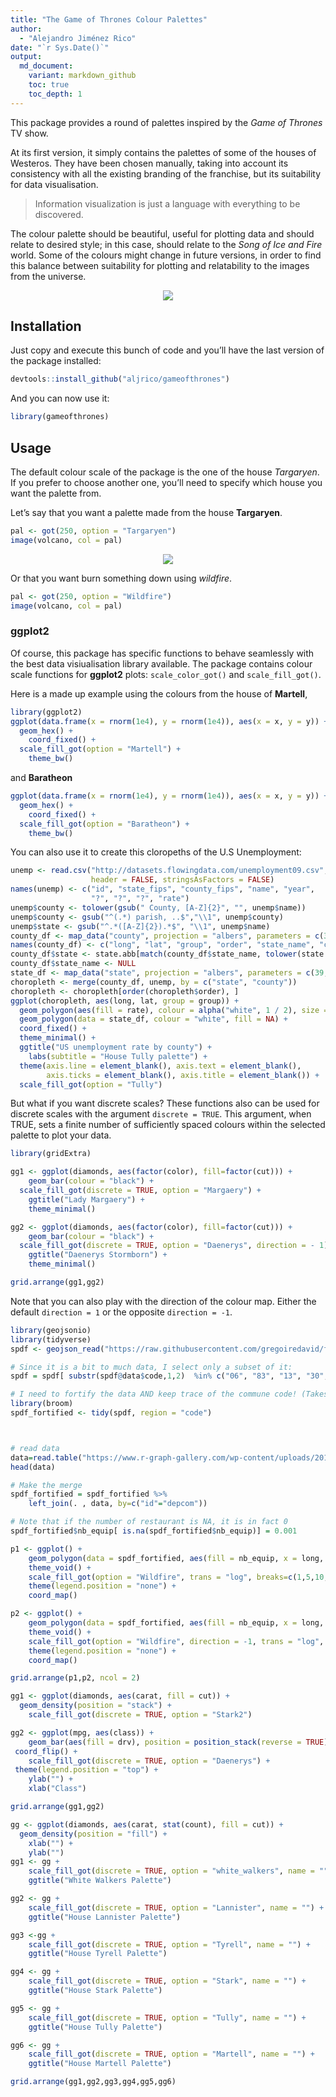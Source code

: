 ```yaml
---
title: "The Game of Thrones Colour Palettes"
author:
  - "Alejandro Jiménez Rico"
date: "`r Sys.Date()`"
output:
  md_document:
    variant: markdown_github
    toc: true
    toc_depth: 1
---
```



This package provides a round of palettes inspired by the *Game of Thrones* TV show.

At its first version, it simply contains the palettes of some of the houses of Westeros. They have been chosen manually, taking into account its consistency with all the existing branding of the franchise, but its suitability for data visualisation. 

> Information visualization is just a language with everything to be discovered. 

The colour palette should be beautiful, useful for plotting data and should relate to desired style; in this case, should relate to the _Song of Ice and Fire_ world. Some of the colours might change in future versions, in order to find this balance between suitability for plotting and relatability to the images from the universe.

<center><img src="https://raw.githubusercontent.com/aljrico/aljrico.github.io/master/_posts/images/show_scales2-1.png" ></center>




Installation
-------------

Just copy and execute this bunch of code and you'll have the last version of the package installed:


```r
devtools::install_github("aljrico/gameofthrones")
```

And you can now use it:


```r
library(gameofthrones)
```

Usage
-----

The default colour scale of the package is the one of the house *Targaryen*. If you prefer to choose another one, you'll need to specify which house you want the palette from.

Let's say that you want a palette made from the house **Targaryen**.


```r
pal <- got(250, option = "Targaryen")
image(volcano, col = pal)
```

<center><img src="https://raw.githubusercontent.com/aljrico/aljrico.github.io/master/_posts/images/unnamed-chunk-3-1.png" ></center>

Or that you want burn something down using *wildfire*.

```r
pal <- got(250, option = "Wildfire")
image(volcano, col = pal)
```


### ggplot2

Of course, this package has specific functions to behave seamlessly with the best data visiualisation library available. 
The package contains colour scale functions for **ggplot2** plots: `scale_color_got()` and `scale_fill_got()`.


Here is a made up example using the colours from the house of **Martell**,


```r
library(ggplot2)
ggplot(data.frame(x = rnorm(1e4), y = rnorm(1e4)), aes(x = x, y = y)) +
  geom_hex() + 
	coord_fixed() +
  scale_fill_got(option = "Martell") + 
	theme_bw()
```

and **Baratheon**


```r
ggplot(data.frame(x = rnorm(1e4), y = rnorm(1e4)), aes(x = x, y = y)) +
  geom_hex() + 
	coord_fixed() +
  scale_fill_got(option = "Baratheon") + 
	theme_bw()
```

You can also use it to create this cloropeths of the U.S Unemployment:

```r
unemp <- read.csv("http://datasets.flowingdata.com/unemployment09.csv",
                  header = FALSE, stringsAsFactors = FALSE)
names(unemp) <- c("id", "state_fips", "county_fips", "name", "year",
                  "?", "?", "?", "rate")
unemp$county <- tolower(gsub(" County, [A-Z]{2}", "", unemp$name))
unemp$county <- gsub("^(.*) parish, ..$","\\1", unemp$county)
unemp$state <- gsub("^.*([A-Z]{2}).*$", "\\1", unemp$name)
county_df <- map_data("county", projection = "albers", parameters = c(39, 45))
names(county_df) <- c("long", "lat", "group", "order", "state_name", "county")
county_df$state <- state.abb[match(county_df$state_name, tolower(state.name))]
county_df$state_name <- NULL
state_df <- map_data("state", projection = "albers", parameters = c(39, 45))
choropleth <- merge(county_df, unemp, by = c("state", "county"))
choropleth <- choropleth[order(choropleth$order), ]
ggplot(choropleth, aes(long, lat, group = group)) +
  geom_polygon(aes(fill = rate), colour = alpha("white", 1 / 2), size = 0.2) +
  geom_polygon(data = state_df, colour = "white", fill = NA) +
  coord_fixed() +
  theme_minimal() +
  ggtitle("US unemployment rate by county") +
	labs(subtitle = "House Tully palette") +
  theme(axis.line = element_blank(), axis.text = element_blank(),
        axis.ticks = element_blank(), axis.title = element_blank()) +
  scale_fill_got(option = "Tully")
```



But what if you want discrete scales? These functions also can be used for discrete scales with the argument `discrete = TRUE`. This argument, when TRUE, sets a finite number of sufficiently spaced colours within the selected palette to plot your data.


```r
library(gridExtra)

gg1 <- ggplot(diamonds, aes(factor(color), fill=factor(cut))) +  
	geom_bar(colour = "black") +
  scale_fill_got(discrete = TRUE, option = "Margaery") +
	ggtitle("Lady Margaery") +
	theme_minimal()

gg2 <- ggplot(diamonds, aes(factor(color), fill=factor(cut))) +  
	geom_bar(colour = "black") +
  scale_fill_got(discrete = TRUE, option = "Daenerys", direction = - 1) +
	ggtitle("Daenerys Stormborn") +
	theme_minimal()

grid.arrange(gg1,gg2)
```

Note that you can also play with the direction of the colour map. Either the default `direction = 1` or the opposite `direction = -1`.

```r
library(geojsonio)
library(tidyverse)
spdf <- geojson_read("https://raw.githubusercontent.com/gregoiredavid/france-geojson/master/communes.geojson",  what = "sp")

# Since it is a bit to much data, I select only a subset of it:
spdf = spdf[ substr(spdf@data$code,1,2)  %in% c("06", "83", "13", "30", "34", "11", "66") , ]

# I need to fortify the data AND keep trace of the commune code! (Takes 2 minutes)
library(broom)
spdf_fortified <- tidy(spdf, region = "code")



# read data
data=read.table("https://www.r-graph-gallery.com/wp-content/uploads/2017/12/data_on_french_states.csv", header=T, sep=";")
head(data)

# Make the merge
spdf_fortified = spdf_fortified %>%
	left_join(. , data, by=c("id"="depcom"))

# Note that if the number of restaurant is NA, it is in fact 0
spdf_fortified$nb_equip[ is.na(spdf_fortified$nb_equip)] = 0.001

p1 <- ggplot() +
	geom_polygon(data = spdf_fortified, aes(fill = nb_equip, x = long, y = lat, group = group) , size=0, alpha=0.9) +
	theme_void() +
	scale_fill_got(option = "Wildfire", trans = "log", breaks=c(1,5,10,20,50,100), name="Number of restaurant", guide = guide_legend( keyheight = unit(3, units = "mm"), keywidth=unit(12, units = "mm"), label.position = "bottom", title.position = 'top', nrow=1) ) +
	theme(legend.position = "none") + 
	coord_map()

p2 <- ggplot() +
	geom_polygon(data = spdf_fortified, aes(fill = nb_equip, x = long, y = lat, group = group) , size=0, alpha=0.9) +
	theme_void() +
	scale_fill_got(option = "Wildfire", direction = -1, trans = "log", breaks=c(1,5,10,20,50,100), name="Number of restaurant", guide = guide_legend( keyheight = unit(3, units = "mm"), keywidth=unit(12, units = "mm"), label.position = "bottom", title.position = 'top', nrow=1) ) +
	theme(legend.position = "none") +
	coord_map()

grid.arrange(p1,p2, ncol = 2)
```


```r
gg1 <- ggplot(diamonds, aes(carat, fill = cut)) +
  geom_density(position = "stack") +
	scale_fill_got(discrete = TRUE, option = "Stark2")

gg2 <- ggplot(mpg, aes(class)) +
	geom_bar(aes(fill = drv), position = position_stack(reverse = TRUE), colour = "black") +
 coord_flip() +
	scale_fill_got(discrete = TRUE, option = "Daenerys") +
 theme(legend.position = "top") +
	ylab("") +
	xlab("Class")

grid.arrange(gg1,gg2)
```


```r

gg <- ggplot(diamonds, aes(carat, stat(count), fill = cut)) +
  geom_density(position = "fill") +
	xlab("") + 
	ylab("")
gg1 <- gg +
	scale_fill_got(discrete = TRUE, option = "white_walkers", name = "") +
	ggtitle("White Walkers Palette")

gg2 <- gg +
	scale_fill_got(discrete = TRUE, option = "Lannister", name = "") +
	ggtitle("House Lannister Palette")

gg3 <-gg +
	scale_fill_got(discrete = TRUE, option = "Tyrell", name = "") +
	ggtitle("House Tyrell Palette")

gg4 <- gg +
	scale_fill_got(discrete = TRUE, option = "Stark", name = "") +
	ggtitle("House Stark Palette")

gg5 <- gg +
	scale_fill_got(discrete = TRUE, option = "Tully", name = "") +
	ggtitle("House Tully Palette")

gg6 <- gg +
	scale_fill_got(discrete = TRUE, option = "Martell", name = "") +
	ggtitle("House Martell Palette")

grid.arrange(gg1,gg2,gg3,gg4,gg5,gg6)
```
